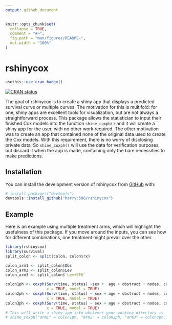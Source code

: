 ```yaml
---
output: github_document
---
```


<!-- README.md is generated from README.Rmd. Please edit that file -->

```r
knitr::opts_chunk$set(
  collapse = TRUE,
  comment = "#>",
  fig.path = "man/figures/README-",
  out.width = "100%"
)
```

# rshinycox

<!-- badges: start -->
```r
usethis::use_cran_badge()
```
[![CRAN status](https://www.r-pkg.org/badges/version/rshinycox)](https://CRAN.R-project.org/package=rshinycox)
<!-- badges: end -->

The goal of rshinycox is to create a shiny app that displays a predicted survival curve or multiple curves. The motivation for this is multifold: for one, shiny apps are excellent tools for visualization, but are not always a straightforward process. This package allows the statistician to input their finished Cox models into the function `shine_coxph()` and it will create a shiny app for the user, with no other work required. The other motivation was to create an app that contained none of the original data used to create the Cox models. With this requirement, there is no worry of disclosing private data. So `shine_coxph()` will use the data for verification purposes, but discard it when the app is made, containing only the bare necessities to make predictions.

## Installation

You can install the development version of rshinycox from [GitHub](https://github.com/) with:

``` r
# install.packages("devtools")
devtools::install_github("harryc598/rshinycox")
```

## Example

Here is an example using multiple treatment arms, which will highlight the usefulness of this package. If you move around the inputs, you can see how for different combinations, one treatment might prevail over the other.

```r
library(rshinycox)
library(survival)
split_colon <- split(colon, colon$rx)

colon_arm1 <- split_colon$Obs
colon_arm2 <- split_colon$Lev
colon_arm3 <- split_colon$`Lev+5FU`

colon1ph <- coxph(Surv(time, status) ~sex +  age + obstruct + nodes, colon_arm1,
                  x = TRUE, model = TRUE)
colon2ph <- coxph(Surv(time, status) ~ sex + age + obstruct + nodes, colon_arm2,
                  x = TRUE, model = TRUE)
colon3ph <- coxph(Surv(time, status) ~ sex + age + obstruct + nodes, colon_arm3,
                  x = TRUE, model = TRUE)
# This will write a shiny app into whatever your working directory is
# shine_coxph("arm1" = colon1ph, "arm2" = colon2ph, "arm3" = colon3ph, theme = "dashboard", app.dir = getwd())

```

